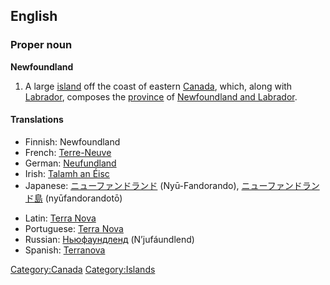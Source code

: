 ==English==
{{wikipedia}}
===Proper noun===
'''Newfoundland'''

#A large [[island]] off the coast of eastern [[Canada]], which, along with [[Labrador]], composes the [[province]] of [[Newfoundland and Labrador]].

====Translations====
{{top}}
*Finnish: Newfoundland
*French: [[Terre-Neuve]] {{m}}
*German: [[Neufundland]] {{n}}
*Irish: [[Talamh an Éisc]]
*Japanese: [[ニューファンドランド]] (Nyū-Fandorando), [[ニューファンドランド島]] (nyūfandorandotō)
{{mid}}
*Latin: [[Terra Nova]] {{f}}
*Portuguese: [[Terra Nova]] {{f}}
*Russian: [[Ньюфаундленд]] (N’jufáundlend) {{m}}
*Spanish: [[Terranova]] {{f}}
{{bottom}}

[[Category:Canada]]
[[Category:Islands]]